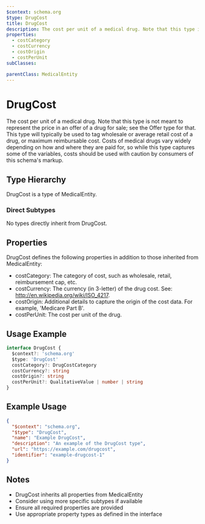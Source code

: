 ```yaml
---
$context: schema.org
$type: DrugCost
title: DrugCost
description: The cost per unit of a medical drug. Note that this type is not meant to represent the price in an offer of a drug for sale; see the Offer type for that. This type will typically be used to tag wholesale or average retail cost of a drug, or maximum reimbursable cost. Costs of medical drugs vary widely depending on how and where they are paid for, so while this type captures some of the variables, costs should be used with caution by consumers of this schema's markup.
properties:
  - costCategory
  - costCurrency
  - costOrigin
  - costPerUnit
subClasses:

parentClass: MedicalEntity
---
```


# DrugCost

The cost per unit of a medical drug. Note that this type is not meant to represent the price in an offer of a drug for sale; see the Offer type for that. This type will typically be used to tag wholesale or average retail cost of a drug, or maximum reimbursable cost. Costs of medical drugs vary widely depending on how and where they are paid for, so while this type captures some of the variables, costs should be used with caution by consumers of this schema's markup.

## Type Hierarchy

DrugCost is a type of MedicalEntity.

### Direct Subtypes

No types directly inherit from DrugCost.

## Properties

DrugCost defines the following properties in addition to those inherited from MedicalEntity:

- costCategory: The category of cost, such as wholesale, retail, reimbursement cap, etc.
- costCurrency: The currency (in 3-letter) of the drug cost. See: http://en.wikipedia.org/wiki/ISO_4217. 
- costOrigin: Additional details to capture the origin of the cost data. For example, 'Medicare Part B'.
- costPerUnit: The cost per unit of the drug.

## Usage Example

```typescript
interface DrugCost {
  $context?: 'schema.org'
  $type: 'DrugCost'
  costCategory?: DrugCostCategory
  costCurrency?: string
  costOrigin?: string
  costPerUnit?: QualitativeValue | number | string
}
```

## Example Usage

```json
{
  "$context": "schema.org",
  "$type": "DrugCost",
  "name": "Example DrugCost",
  "description": "An example of the DrugCost type",
  "url": "https://example.com/drugcost",
  "identifier": "example-drugcost-1"
}
```

## Notes

- DrugCost inherits all properties from MedicalEntity
- Consider using more specific subtypes if available
- Ensure all required properties are provided
- Use appropriate property types as defined in the interface
